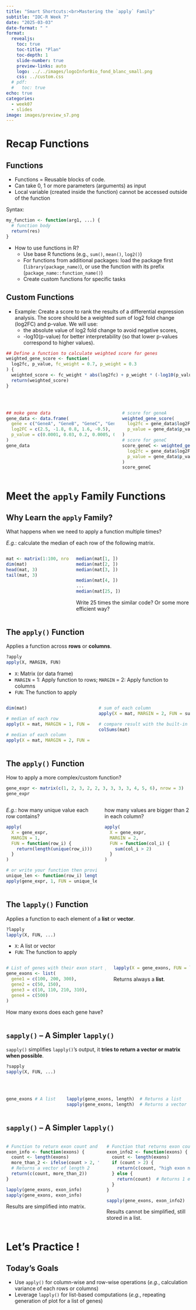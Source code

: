 ```yaml
---
title: "Smart Shortcuts:<br>Mastering the `apply` Family"
subtitle: "IOC-R Week 7"
date: "2025-03-03"
date-format: " "
format:
  revealjs: 
    toc: true
    toc-title: "Plan"
    toc-depth: 1
    slide-number: true
    preview-links: auto
    logo: ../../images/logoInforBio_fond_blanc_small.png
    css: ../custom.css
  # pdf:
  #   toc: true
echo: true
categories: 
  - week07
  - slides
image: images/preview_s7.png
---
```


# Recap Functions

## Functions {.smaller}

- Functions = Reusable blocks of code.
- Can take 0, 1 or more parameters (arguments) as input
- Local variable (created inside the function) cannot be accessed outside of the function

Syntax:

```r
my_function <- function(arg1, ...) {
  # function body
  return(res)
}
```

::: {.content-smaller .fragment}
- How to use functions in R?
  - Use base R functions (e.g., `sum()`, `mean()`, `log2()`)
  - For functions from additional packages: load the package first (`library(package_name)`), or use the function with its prefix (`package_name::function_name()`)
  - Create custom functions for specific tasks
:::

## Custom Functions {.smaller}

- Example: Create a score to rank the results of a differential expression analysis. The score should be a weighted sum of log2 fold change (log2FC) and p-value. We will use:
  - the absolute value of log2 fold change to avoid negative scores,
  - -log10(p-value) for better interpretability (so that lower p-values correspond to higher values).

```r
## Define a function to calculate weighted score for genes
weighted_gene_score <- function(
  log2fc, p_value, fc_weight = 0.7, p_weight = 0.3
) {
  weighted_score <- fc_weight * abs(log2fc) + p_weight * (-log10(p_value))
  return(weighted_score)
}
```

<br>

::: {.columns .fragment}
::: {.column}

```r
## moke gene data
gene_data <- data.frame(
  gene = c("GeneA", "GeneB", "GeneC", "GeneD", "GeneE"),
  log2FC = c(2.5, -1.8, 0.8, 1.6, -0.5), 
  p_value = c(0.0001, 0.03, 0.2, 0.0005, 0.05)
)
gene_data
```

:::
::: {.column}

```r
# score for geneA
weighted_gene_score(
  log2fc = gene_data$log2FC[1],
  p_value = gene_data$p_value[1]
)
# score for geneC
score_geneC <- weighted_gene_score(
  log2fc = gene_data$log2FC[3],
  p_value = gene_data$p_value[3]
)
score_geneC
```

:::
:::

# Meet the `apply` Family Functions

## Why Learn the `apply` Family? {.smaller}

What happens when we need to apply a function multiple times?

*E.g.*: calculate the median of each row of the following matrix.

::: {.columns}
::: {.column}

```r
mat <- matrix(1:100, nrow = 25)
dim(mat)
head(mat, 3)
tail(mat, 3)
```
:::

::: {.column .fragment}
```r
median(mat[1, ])
median(mat[2, ])
median(mat[3, ])
```

```r
median(mat[4, ])
...
median(mat[25, ])
```

:::{.callout-warning appearance="minimal" .fragment}
Write 25 times the similar code? Or some more efficient way?
:::

:::
:::

## The `apply()` Function {.smaller}

Applies a function across **rows** or **columns**.

```r
?apply
apply(X, MARGIN, FUN)
```

- `X`: Matrix (or data frame)
- `MARGIN` = 1: Apply function to rows; `MARGIN` = 2: Apply function to columns
- `FUN`: The function to apply

::: {.columns}
::: {.column .fragment}

```r
dim(mat)

# median of each row
apply(X = mat, MARGIN = 1, FUN = median)

# median of each column
apply(X = mat, MARGIN = 2, FUN = median)
```
:::
::: {.column .fragment}

```r
# sum of each column
apply(X = mat, MARGIN = 2, FUN = sum)

# compare result with the built-in function
colSums(mat)
```

:::
:::


## The `apply()` Function {.smaller}

How to apply a more complex/custom function?

```r
gene_expr <- matrix(c(1, 2, 3, 2, 2, 3, 3, 3, 3, 4, 5, 6), nrow = 3)
gene_expr
```

::: {.columns}
::: {.column .fragment}
*E.g.*: how many unique value each row contains?

```r
apply(
  X = gene_expr,
  MARGIN = 1,
  FUN = function(row_i) {
    return(length(unique(row_i)))
  }
)

# or write your function then provide to "FUN"
unique_len <- function(row_i) length(unique(row_i))
apply(gene_expr, 1, FUN = unique_len)
```

:::
::: {.column}
:::{.callout-note appearance="minimal" .fragment}
how many values are bigger than 2 in each column?
:::

:::{.fragment}

```r
apply(
  X = gene_expr,
  MARGIN = 2,
  FUN = function(col_i) {
    sum(col_i > 2)
  }
)
```

:::
:::
:::


## The `lapply()` Function {.smaller}

Applies a function to each element of a **list** or **vector**.

```r
?lapply
lapply(X, FUN, ...)
```

- `X`: A list or vector
- `FUN`: The function to apply

<p>

::: {.columns}
::: {.column}

```r
# List of genes with their exon start positions
gene_exons <- list(
  gene1 = c(100, 200, 300),
  gene2 = c(50, 150),
  gene3 = c(10, 110, 210, 310),
  gene4 = c(500)
)
```

How many exons does each gene have?

:::
::: {.column .fragment}
```r
lapply(X = gene_exons, FUN = length)
```

Returns always a **list**.

:::
:::
</p>

## `sapply()` – A Simpler `lapply()` {.smaller}

`sapply()` simplifies `lapply()`’s output, it **tries to return a vector or matrix when possible**.

```r
?sapply
sapply(X, FUN, ...)
```

<br>

::: {.columns}
::: {.column}
```r
gene_exons # A list
```

:::
::: {.column}

```r
lapply(gene_exons, length)  # Returns a list
sapply(gene_exons, length)  # Returns a vector
```

:::
:::

## `sapply()` – A Simpler `lapply()` {.smaller}

::: {.columns}
::: {.column}

```r
# Function to return exon count and whether it has more than 2 exons
exon_info <- function(exons) {
  count <- length(exons)
  more_than_2 <- ifelse(count > 2, "yes", "no")
  # Returns a vector of length 2
  return(c(count, more_than_2))
}

lapply(gene_exons, exon_info)
sapply(gene_exons, exon_info)
```

Results are simplified into matrix.

:::
::: {.column}
```r
# Function that returns exon count + some info for each gene
exon_info2 <- function(exons) {
  count <- length(exons)
  if (count > 2) {
    return(c(count, "high exon number")) # Returns 2 elements
  } else {
    return(count)  # Returns 1 element if <= 2
  }
}

sapply(gene_exons, exon_info2)
```

Results cannot be simplified, still stored in a list.

:::
:::


# Let's Practice !

## Today's Goals

- Use `apply()` for column-wise and row-wise operations (*e.g.*, calculation variance of each rows or columns)
- Leverage `lapply()` for list-based computations (*e.g.*, repeating generation of plot for a list of genes)